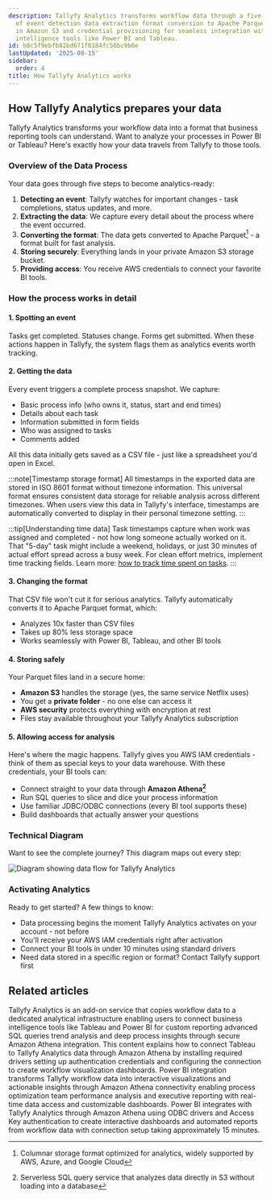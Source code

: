 ```yaml
---
description: Tallyfy Analytics transforms workflow data through a five-step process
  of event detection data extraction format conversion to Apache Parquet secure storage
  in Amazon S3 and credential provisioning for seamless integration with business
  intelligence tools like Power BI and Tableau.
id: b8c5f9ebfb02bd671f0184fc56bc9b6e
lastUpdated: '2025-08-15'
sidebar:
  order: 4
title: How Tallyfy Analytics works
---
```


## How Tallyfy Analytics prepares your data

Tallyfy Analytics transforms your workflow data into a format that business reporting tools can understand. Want to analyze your processes in Power BI or Tableau? Here's exactly how your data travels from Tallyfy to those tools.

### Overview of the Data Process

Your data goes through five steps to become analytics-ready:

1. **Detecting an event**: Tallyfy watches for important changes - task completions, status updates, and more.
2. **Extracting the data**: We capture every detail about the process where the event occurred.
3. **Converting the format**: The data gets converted to Apache Parquet[^1] - a format built for fast analysis.
4. **Storing securely**: Everything lands in your private Amazon S3 storage bucket.
5. **Providing access**: You receive AWS credentials to connect your favorite BI tools.

### How the process works in detail

#### 1. Spotting an event

Tasks get completed. Statuses change. Forms get submitted. When these actions happen in Tallyfy, the system flags them as analytics events worth tracking.

#### 2. Getting the data

Every event triggers a complete process snapshot. We capture:
- Basic process info (who owns it, status, start and end times)
- Details about each task
- Information submitted in form fields
- Who was assigned to tasks
- Comments added

All this data initially gets saved as a CSV file - just like a spreadsheet you'd open in Excel.

:::note[Timestamp storage format]
All timestamps in the exported data are stored in ISO 8601 format without timezone information. This universal format ensures consistent data storage for reliable analysis across different timezones. When users view this data in Tallyfy's interface, timestamps are automatically converted to display in their personal timezone setting.
:::

:::tip[Understanding time data]
Task timestamps capture when work was assigned and completed - not how long someone actually worked on it. That "5-day" task might include a weekend, holidays, or just 30 minutes of actual effort spread across a busy week. For clean effort metrics, implement time tracking fields. Learn more: [how to track time spent on tasks](/products/pro/tutorials/how-to/track-time-in-tasks/#analytics-timestamps-inherit-these-challenges).
:::

#### 3. Changing the format

That CSV file won't cut it for serious analytics. Tallyfy automatically converts it to Apache Parquet format, which:
- Analyzes 10x faster than CSV files
- Takes up 80% less storage space  
- Works seamlessly with Power BI, Tableau, and other BI tools

#### 4. Storing safely

Your Parquet files land in a secure home:
- **Amazon S3** handles the storage (yes, the same service Netflix uses)
- You get a **private folder** - no one else can access it
- **AWS security** protects everything with encryption at rest
- Files stay available throughout your Tallyfy Analytics subscription

#### 5. Allowing access for analysis

Here's where the magic happens. Tallyfy gives you AWS IAM credentials - think of them as special keys to your data warehouse. With these credentials, your BI tools can:
- Connect straight to your data through **Amazon Athena[^2]** 
- Run SQL queries to slice and dice your process information
- Use familiar JDBC/ODBC connections (every BI tool supports these)
- Build dashboards that actually answer your questions

### Technical Diagram

Want to see the complete journey? This diagram maps out every step:

![Diagram showing data flow for Tallyfy Analytics](https://screenshots.tallyfy.com/file-8BhMH6hz3y.png)

### Activating Analytics

Ready to get started? A few things to know:
- Data processing begins the moment Tallyfy Analytics activates on your account - not before
- You'll receive your AWS IAM credentials right after activation
- Connect your BI tools in under 10 minutes using standard drivers
- Need data stored in a specific region or format? Contact Tallyfy support first



[^1]: Columnar storage format optimized for analytics, widely supported by AWS, Azure, and Google Cloud
[^2]: Serverless SQL query service that analyzes data directly in S3 without loading into a database

## Related articles
<CardGrid>
<LinkTitleCard header="<b>Integrations > Tallyfy analytics</b>" href="/products/pro/integrations/analytics/" > Tallyfy Analytics is an add-on service that copies workflow data to a dedicated analytical infrastructure enabling users to connect business intelligence tools like Tableau and Power BI for custom reporting advanced SQL queries trend analysis and deep process insights through secure Amazon Athena integration. </LinkTitleCard>
<LinkTitleCard header="<b>Tableau > Connect Tableau to Tallyfy</b>" href="/products/pro/integrations/analytics/tableau/how-can-i-connect-tableau-to-my-tallyfy-data/" > This content explains how to connect Tableau to Tallyfy Analytics data through Amazon Athena by installing required drivers setting up authentication credentials and configuring the connection to create workflow visualization dashboards. </LinkTitleCard>
<LinkTitleCard header="<b>Analytics > Power BI</b>" href="/products/pro/integrations/analytics/powerbi/" > Power BI integration transforms Tallyfy workflow data into interactive visualizations and actionable insights through Amazon Athena connectivity enabling process optimization team performance analysis and executive reporting with real-time data access and customizable dashboards. </LinkTitleCard>
<LinkTitleCard header="<b>Powerbi > Connect Power BI</b>" href="/products/pro/integrations/analytics/powerbi/how-to-analyze-tallyfy-workflows-with-power-bi/" > Power BI integrates with Tallyfy Analytics through Amazon Athena using ODBC drivers and Access Key authentication to create interactive dashboards and automated reports from workflow data with connection setup taking approximately 15 minutes. </LinkTitleCard>
</CardGrid>